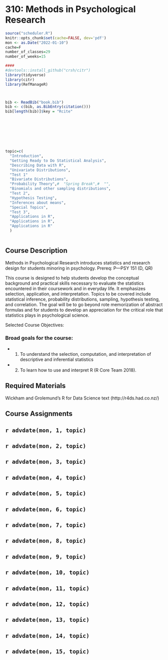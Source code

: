 # 310: Methods in Psychological Research {-#statsminor}

```r
source("scheduler.R")
knitr::opts_chunk$set(cache=FALSE, dev='pdf')
mon <- as.Date("2022-01-10")
cache=F
number_of_classes=29
number_of_weeks=15

####
#devtools::install_github("crsh/citr")
library(tidyverse)
library(citr)
library(RefManageR)



bib <- ReadBib("book.bib")
bib <- c(bib, as.BibEntry(citation()))
bib[length(bib)]$key = "Rcite"








topic=c(
  "Introduction", 
  "Getting Ready to Do Statistical Analysis",
  "Describing Data with R",
  "Univariate Distributions",
  "Test 1"
  "Bivariate Distributions",
  "Probability Theory",#  "Spring Break",#  "",
  "Binomials and other sampling distributions", 
  "Test 2", 
  "Hypothesis Testing",
  "Inferences about means",
  "Special Topics", 
  "Test 3", 
  "Applications in R",
  "Applications in R",
  "Applications in R" 
  )



```



## Course Description

Methods in Psychological Research introduces statistics and research design for students minoring in psychology. Prereq: P—PSY 151 (D, QR)

This course is designed to help students develop the conceptual background and practical skills necessary to evaluate the statistics encountered in their coursework and in everyday life. It emphasizes selection, application, and interpretation. Topics to be covered include statistical inference, probability distributions, sampling, hypothesis testing, and correlation. The goal will be to go beyond rote memorization of abstract formulas and for students to develop an appreciation for the critical role that statistics plays in psychological science.

Selected Course Objectives:


### Broad goals for the course:
- 1. To understand the selection, computation, and interpretation of descriptive and inferential
statistics
- 2. To learn how to use and interpret R (R Core Team 2018).


## Required Materials

Wickham and Grolemund's R for Data Science text (http://r4ds.had.co.nz/)




## Course Assignments



<!---
Schedule
-->

## `r advdate(mon, 1, topic)`
<!---
- Monday: First Day of Class / Introduction
- Thursday: First Day of Class
-->
## `r advdate(mon, 2, topic)`
<!---
- Tuesday: Research Design (Chapter 9)
- Thursday: Sampling Theory (Chapter 8) / Measurement in the Social/Behavioral Sciences 

-->
##  `r advdate(mon, 3, topic)` 
<!---
- Tuesday: Describing Data Graphically with R

- Wednesday (Sep 05, 2018)
    - Last day to drop a class (with a paper drop form) with no entry on the record
    - Last day to add a class & register for pass/fail status using paper forms 
- Thursday: Describing Data Numerically with R

-->

##  `r advdate(mon, 4, topic)`
<!---
- Tuesday: Univariate Distributions (Chapter 1/2)
- Thursday: Standardization, z-scores, and the normal distribution	(Chapter 3)
-->
##  `r advdate(mon, 5, topic)`
<!---
- Tuesday: Test 1 Review

- Thursday: Test 1
-->
##  `r advdate(mon, 6, topic)`
<!---
- Tuesday: Bivariate Distributions (Chapter 4)

- Thursday: Correlation	(Chapter 5)
-->
##  `r advdate(mon, 7, topic)` 
<!---
- Thursday: Probability Theory (Chapter 12) 
-->
##  `r advdate(mon, 8, topic)`
<!---
- Tuesday: More Probability Theory (Chapter 13) 

- Thursday: Review
-->
##  `r advdate(mon, 9, topic)`
<!---
- Tuesday: Test 2

- Thursday No Class (Fall Break Oct 18-19)
- Friday (Oct 19, 2018)
    - Last day undergraduate students may withdraw from fall semester classes
    - Last day to change from pass/fail to graded status in a fall semester class
-->
##  `r advdate(mon, 10, topic)`
<!---
- Tuesday: The Logic of Hypothesis Testing Hypotheses, Errors (Chapters 16-19)

- Thursday: t-tests
-->
##  `r advdate(mon, 11, topic)`
<!---
- Tuesday: Applying t-tests and ANOVA (Chapters 20 & 21)

- Thursday: More Analysis of Variance	(Chapters 24 & 27)
-->
##  `r advdate(mon, 12, topic)`
<!---
- Tuesday: Subverting the Research Process

- Thursday: Causal Inference
-->
## `r advdate(mon, 13, topic)`
<!---
- Tuesday: Review

- Wednesday: Alternative Test Date

- Thursday: Test 3
-->
##  `r advdate(mon, 14, topic)`
<!---
- Monday: Cross-Cultural Psychology
- Wednesday: Cross-Cultural Psychology
- Friday: Cross-Cultural Psychology
-->

##  `r advdate(mon, 15, topic)`
<!---
- Tuesday: Translating Research Questions into R

- Thursday: Addressing Statistical Questions in R


##  `r advdate(mon, 16, topic)` 

- Tuesday: Addressing Statistical Questions in R
- Thursday: Last Day of Class 
- Friday: Extra Credit Due at 7pm

## Final Exam 

- TBD on DEC TBD

# References

-->
